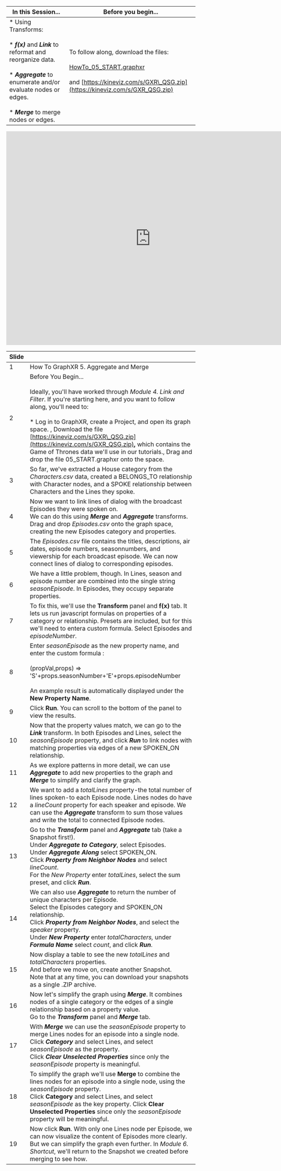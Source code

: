 | In this Session... | Before you begin... |
| --- | --- |
| *   Using Transforms:<br/>    <br/>    *   _**f(x)**_ and _**Link**_ to reformat and reorganize data.<br/>        <br/>    *   _**Aggregate**_ to enumerate and/or evaluate nodes or edges.<br/>        <br/>    *   _**Merge**_ to merge nodes or edges. | To follow along, download the files:<br/><br/>[HowTo\_05\_START.graphxr](/HowTo_05_START.graphxr)<br/><br/>and [https://kineviz.com/s/GXR\_QSG.zip](https://kineviz.com/s/GXR_QSG.zip) |

<iframe src="https://docs.google.com/presentation/d/e/2PACX-1vQU2DP3zXM_vjn_1RhX2ASYA3M_Sq92zGxGZk2RiTP4_mWghE94uv_FSLIixNuglMwE7LOv7xmSi_rR/embed?start=false&loop=false&delayms=60000" frameborder="0" width="768" height="569" allowfullscreen="true" mozallowfullscreen="true" webkitallowfullscreen="true"></iframe>

| **Slide** |     |
| --- | --- |
| 1   | How To GraphXR 5. Aggregate and Merge |
| 2   | Before You Begin...<br/><br/>Ideally, you'll have worked through _Module 4. Link and Filter_. If you're starting here, and you want to follow along, you'll need to:<br/><br/>*   Log in to GraphXR, create a Project, and open its graph space. , Download the file [https://kineviz.com/s/GXR\_QSG.zip](https://kineviz.com/s/GXR_QSG.zip)**,** which contains the Game of Thrones data we'll use in our tutorials., Drag and drop the file 05\_START.graphxr onto the space. |
| 3   | So far, we've extracted a House category from the _Characters.csv_ data, created a BELONGS\_TO relationship with Character nodes, and a SPOKE relationship between Characters and the Lines they spoke. |
| 4   | Now we want to link lines of dialog with the broadcast Episodes they were spoken on.  <br/>We can do this using _**Merge**_ and _**Aggregate**_ transforms. Drag and drop _Episodes.csv_ onto the graph space, creating the new Episodes category and properties. |
| 5   | The _Episodes.csv_ file contains the titles, descriptions, air dates, episode numbers, seasonnumbers, and viewership for each broadcast episode. We can now connect lines of dialog to corresponding episodes. |
| 6   | We have a little problem, though. In Lines, season and episode number are combined into the single string _seasonEpisode_. In Episodes, they occupy separate properties. |
| 7   | To fix this, we'll use the **Transform** panel and **f(x)** tab. It lets us run javascript formulas on properties of a category or relationship. Presets are included, but for this we'll need to entera custom formula. Select Episodes and _episodeNumber_. |
| 8   | Enter _seasonEpisode_ as the new property name, and enter the custom formula :<br/><br/>(propVal,props) => 'S'+props.seasonNumber+'E'+props.episodeNumber<br/><br/>An example result is automatically displayed under the **New Property Name**. |
| 9   | Click **Run**. You can scroll to the bottom of the panel to view the results. |
| 10  | Now that the property values match, we can go to the _**Link**_ transform. In both Episodes and Lines, select the _seasonEpisode_ property, and click _**Run**_ to link nodes with matching properties via edges of a new SPOKEN\_ON relationship. |
| 11  | As we explore patterns in more detail, we can use _**Aggregate**_ to add new properties to the graph and _**Merge**_ to simplify and clarify the graph. |
| 12  | We want to add a _totalLines_ property-the total number of lines spoken-to each Episode node. Lines nodes do have a _lineCount_ property for each speaker and episode. We can use the _**Aggregate**_ transform to sum those values and write the total to connected Episode nodes. |
| 13  | Go to the _**Transform**_ panel and _**Aggregate**_ tab (take a Snapshot first!).  <br/>Under _**Aggregate to Category**_, select Episodes.  <br/>Under _**Aggregate Along**_ select SPOKEN\_ON.  <br/>Click _**Property from Neighbor Nodes**_ and select _lineCount_.   <br/>For the _New Property_ enter _totalLines_, select the sum preset, and click _**Run**_. |
| 14  | We can also use _**Aggregate**_ to return the number of unique characters per Episode.  <br/>Select the Episodes category and SPOKEN\_ON relationship.  <br/>Click _**Property from Neighbor Nodes**_, and select the _speaker_ property.  <br/>Under _**New Property**_ enter _totalCharacters,_ under _**Formula Name**_ select _count_, and click _**Run**_. |
| 15  | Now display a table to see the new _totalLines_ and _totalCharacters_ properties.  <br/>And before we move on, create another Snapshot.  <br/>Note that at any time, you can download your snapshots as a single .ZIP archive. |
| 16  | Now let's simplify the graph using _**Merge**_. It combines nodes of a single category or the edges of a single relationship based on a property value.  <br/>Go to the _**Transform**_ panel and _**Merge**_ tab. |
| 17  | With _**Merge**_ we can use the _seasonEpisode_ property to merge Lines nodes for an episode into a single node.  <br/>Click _**Category**_ and select Lines, and select _seasonEpisode_ as the property.  <br/>Click _**Clear Unselected Properties**_ since only the _seasonEpisode_ property is meaningful. |
| 18  | To simplify the graph we'll use **Merge** to combine the lines nodes for an episode into a single node, using the _seasonEpisode_ property.  <br/>Click **Category** and select Lines, and select _seasonEpisode_ as the key property. Click **Clear Unselected Properties** since only the _seasonEpisode_ property will be meaningful. |
| 19  | Now click **Run**. With only one Lines node per Episode, we can now visualize the content of Episodes more clearly.   <br/>But we can simplify the graph even further. In _Module 6. Shortcut_, we'll return to the Snapshot we created before merging to see how. |